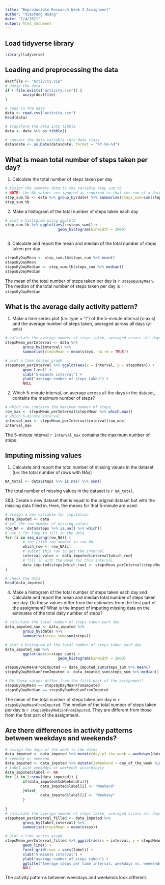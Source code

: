 ```yaml
---
title: "Reproducible Research Week 2 Assignment"
author: "Xiaofeng Huang"
date: "7/4/2021"
output: html_document
---
```

## Load tidyverse library

```r
library(tidyverse)
```

## Loading and preprocessing the data

```r
destfile <- "Activity.zip"
# Unzip the data
if (!file.exists("activity.csv")) { 
        unzip(destfile) 
}

# read in the data
data <- read.csv("activity.csv")
head(data)

# transform the data into tibble
data <- data %>% as_tibble()

# convert the data variable into date class
data$date <- as.Date(data$date, format = "%Y-%m-%d")

```


## What is mean total number of steps taken per day?
1. Calculate the total number of steps taken per day
```r
# Assign the summary data to the variable step_sum.tb
# NOTE: the NA values are ignored as required so that the sum of a date, where all the data is NA, could be zero
step_sum.tb <- data %>% group_by(date) %>% summarise(steps_sum=sum(steps, na.rm = TRUE))
step_sum.tb
```

2. Make a histogram of the total number of steps taken each day
```r
# plot a histogram using ggplot2
step_sum.tb %>% ggplot(aes(x=steps_sum)) +
                        geom_histogram(binwidth = 2000)
        
```

3. Calculate and report the mean and median of the total number of steps taken per day
```r
stepsByDayMean <- step_sum.tb$steps_sum %>% mean()
stepsByDayMean
stepsByDayMedian <- step_sum.tb$steps_sum %>% median()
stepsByDayMedian
```
The mean of the total number of steps taken per day is `r stepsByDayMean`.
The median of the total number of steps taken per day is `r stepsByDayMedian`.

## What is the average daily activity pattern?

1. Make a time series plot (i.e. type = "l") of the 5-minute interval (x-axis) and the average number of steps taken, averaged across all days (y-axis)
```r
# calculate the average number of steps taken, averaged across all days
stepsMean_perInterval <- data %>% 
        group_by(interval) %>% 
        summarise(stepsMean = mean(steps, na.rm = TRUE))

# plot a time series graph
stepsMean_perInterval %>% ggplot(aes(x = interval, y = stepsMean)) +
        geom_line() +
        xlab("5-minute interval") +
        ylab("average number of steps taken") +
        NULL

```

2. Which 5-minute interval, on average across all the days in the dataset, contains the maximum number of steps?

```r
# which row contains the maximum number of steps
row_max <- stepsMean_perInterval$stepsMean %>% which.max()
# which 5-minute interval
interval_max <- stepsMean_perInterval$interval[row_max]
interval_max
```

The 5-minute interval `r interval_max` contains the maximum number of steps.

## Imputing missing values

1. Calculate and report the total number of missing values in the dataset (i.e. the total number of rows with NAs)

```r
NA_total <- data$steps %>% is.na() %>% sum()
```

The total number of missing values in the dataset is `r NA_total`.

2&3. Create a new dataset that is equal to the original dataset but with the missing data filled in.
Here, the means for that 5-minute are used.

```r

# assign a new variable for imputation
data_imputed <- data
# get the row number of missing values
row_NA <- data$steps %>% is.na() %>% which()
# use a for loop to fill in the data
for (i in seq_along(row_NA)) {
        # the [i]th row number in row_NA
        which_row <- row_NA[i]
        # subset this row to get the interval
        interval_value <- data_imputed$interval[which_row]
        # fill in with the mean for this interval
        data_imputed$steps[which_row] <- stepsMean_perInterval$stepsMean[stepsMean_perInterval$interval == interval_value]
}

# check the data
head(data_imputed)
```

4. Make a histogram of the total number of steps taken each day and Calculate and report the mean and median total number of steps taken per day. Do these values differ from the estimates from the first part of the assignment? What is the impact of imputing missing data on the estimates of the total daily number of steps?

```r
# calculate the total number of steps taken each day
data_imputed_sum <- data_imputed %>% 
        group_by(date) %>% 
        summarise(steps_sum=sum(steps)) 

# plot a histogram of the total number of steps taken each day
data_imputed_sum %>% 
        ggplot(aes(x=steps_sum)) +
                        geom_histogram(binwidth = 2000)

stepsByDayMeanFromImputed <- data_imputed_sum$steps_sum %>% mean()
stepsByDayMedianFromImputed <- data_imputed_sum$steps_sum %>% median()

# Do these values differ from the first part of the assignment?
stepsByDayMean == stepsByDayMeanFromImputed
stepsByDayMedian == stepsByDayMedianFromImputed


```
The mean of the total number of steps taken per day is `r stepsByDayMeanFromImputed`.
The median of the total number of steps taken per day is `r stepsByDayMedianFromImputed`.
They are different from those from the first part of the assignment.


## Are there differences in activity patterns between weekdays and weekends?
```r
# assign the days of the week to the dates
data_imputed <- data_imputed %>% mutate(day_of_the_week = weekdays(date))
# weekday or weekend
data_imputed <- data_imputed %>% mutate(IsWeekend = day_of_the_week %in% c("Saturday", "Sunday"))
# label with weekdays or weekends accordingly
data_imputed$label <- NA
for (i in 1:nrow(data_imputed)) {
        if(data_imputed$IsWeekend[i]){
                data_imputed$label[i] <- "Weekend"
        }else{
                data_imputed$label[i] <- "Weekday"
        }
        
}
# calculate the average number of steps taken, averaged across all days
stepsMean_perInterval_filled <- data_imputed %>% 
        group_by(label,interval) %>% 
        summarise(stepsMean = mean(steps))

# plot a time series graph
stepsMean_perInterval_filled %>% ggplot(aes(x = interval, y = stepsMean)) +
        geom_line() +
        facet_grid(rows = vars(label)) +
        xlab("5-minute interval") +
        ylab("average number of steps taken") +
        ggtitle("Average steps per time interval: weekdays vs. weekends") +
        NULL

```

The activity patterns between weekdays and weekends look different.
